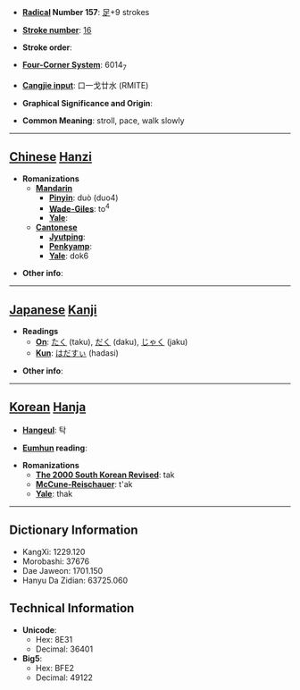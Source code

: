* '''[[Wiktionary:Chinese radical index| Radical]] Number 157''': [[Wiktionary:Chinese radical index 足|足]]+9 strokes

* '''[[Wiktionary:Chinese total strokes index|Stroke number]]''': [[Wiktionary:Chinese total strokes index 16|16]]

* '''Stroke order''': 

* '''[[Wiktionary:Chinese four corner index|Four-Corner System]]''': 6014<sub>7</sub>

* '''[[Wiktionary:Chinese Cangjie index|Cangjie input]]''': 口一戈廿水 (RMITE)

* '''Graphical Significance and Origin''': 

* '''Common Meaning''': stroll, pace, walk slowly

----

== [[Chinese]] [[Hanzi]] ==

* '''Romanizations'''
** '''[[Mandarin]]'''
*** '''[[Pinyin]]''': duò (duo4)
*** '''[[Wade-Giles]]''': to<sup>4</sup>
*** '''[[Yale]]''': 
** '''[[Cantonese]]'''
*** '''[[Jyutping]]''':
*** '''[[Penkyamp]]''': 
*** '''[[Yale]]''': dok6

* '''Other info''': 

----

== [[Japanese]] [[Kanji]] ==

* '''Readings'''
** '''[[On]]''': [[たく]] (taku), [[だく]] (daku), [[じゃく]] (jaku)
** '''[[Kun]]''': [[はだすぃ]] (hadasi)

* '''Other info''':  

----

== [[Korean]] [[Hanja]] ==

* '''[[Hangeul]]''': 탁

* '''[[Eumhun]] reading''': 

* '''Romanizations'''
** '''[[The 2000 South Korean Revised Romanization|The 2000 South Korean Revised]]''': tak
** '''[[McCune-Reischauer]]''': t'ak
** '''[[Yale]]''': thak

----

== Dictionary Information ==

* KangXi: 1229.120
* Morobashi: 37676
* Dae Jaweon: 1701.150
* Hanyu Da Zidian: 63725.060

== Technical Information ==

* '''Unicode''':
** Hex: 8E31
** Decimal: 36401
* '''Big5''':
** Hex: BFE2
** Decimal: 49122